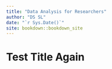 ```yaml
--- 
title: "Data Analysis for Researchers"
author: "DS SL"
date: "`r Sys.Date()`"
site: bookdown::bookdown_site
---
```


# Test Title Again

